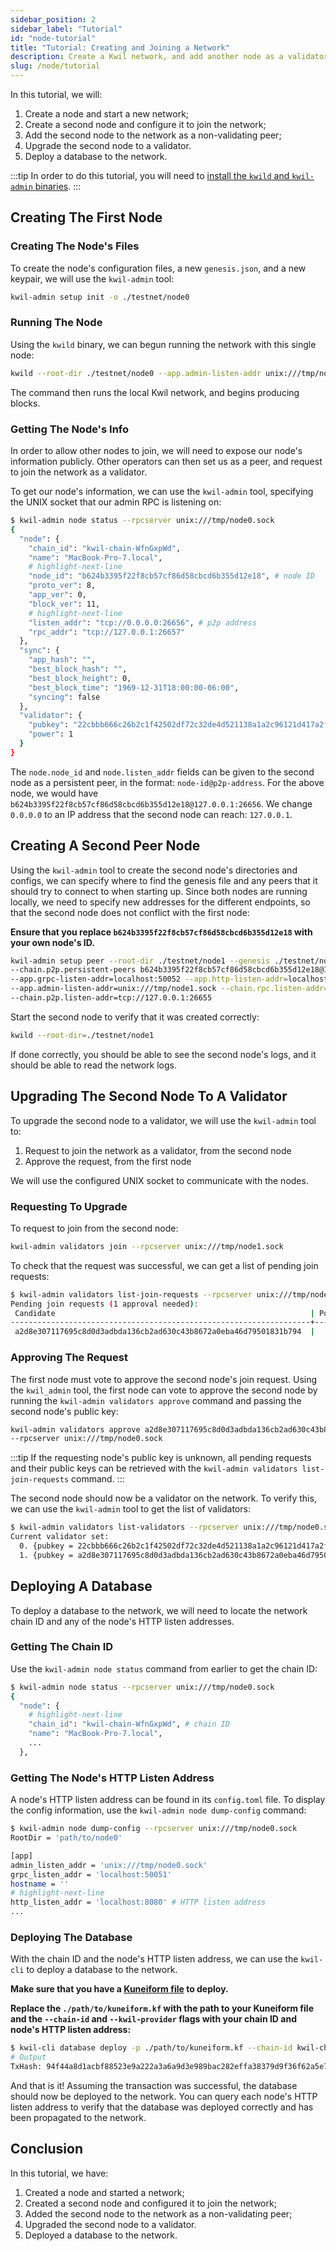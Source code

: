 ```yaml
---
sidebar_position: 2
sidebar_label: "Tutorial"
id: "node-tutorial"
title: "Tutorial: Creating and Joining a Network"
description: Create a Kwil network, and add another node as a validator
slug: /node/tutorial
---
```


In this tutorial, we will:

1. Create a node and start a new network;
2. Create a second node and configure it to join the network;
3. Add the second node to the network as a non-validating peer;
4. Upgrade the second node to a validator.
5. Deploy a database to the network.

:::tip
In order to do this tutorial, you will need to [install the `kwild` and `kwil-admin` binaries](<https://github.com/kwilteam/binary-releases/releases>).
:::

## Creating The First Node

### Creating The Node's Files

To create the node's configuration files, a new `genesis.json`, and a new keypair, we will use the `kwil-admin` tool:

```bash
kwil-admin setup init -o ./testnet/node0
```

### Running The Node

Using the `kwild` binary, we can begun running the network with this single node:

```bash
kwild --root-dir ./testnet/node0 --app.admin-listen-addr unix:///tmp/node0.sock
```

The command then runs the local Kwil network, and begins producing blocks.

### Getting The Node's Info

In order to allow other nodes to join, we will need to expose our node's information publicly. Other operators can then set us as a peer,
and request to join the network as a validator.

To get our node's information, we can use the `kwil-admin` tool, specifying the UNIX socket that our admin RPC is listening on:

```bash
$ kwil-admin node status --rpcserver unix:///tmp/node0.sock
{
  "node": {
    "chain_id": "kwil-chain-WfnGxpWd",
    "name": "MacBook-Pro-7.local",
    # highlight-next-line
    "node_id": "b624b3395f22f8cb57cf86d58cbcd6b355d12e18", # node ID
    "proto_ver": 8,
    "app_ver": 0,
    "block_ver": 11,
    # highlight-next-line
    "listen_addr": "tcp://0.0.0.0:26656", # p2p address
    "rpc_addr": "tcp://127.0.0.1:26657"
  },
  "sync": {
    "app_hash": "",
    "best_block_hash": "",
    "best_block_height": 0,
    "best_block_time": "1969-12-31T18:00:00-06:00",
    "syncing": false
  },
  "validator": {
    "pubkey": "22cbbb666c26b2c1f42502df72c32de4d521138a1a2c96121d417a2f341a759c",
    "power": 1
  }
}
```

The `node.node_id` and `node.listen_addr` fields can be given to the second node as a persistent peer, in the format: `node-id@p2p-address`.
For the above node, we would have `b624b3395f22f8cb57cf86d58cbcd6b355d12e18@127.0.0.1:26656`.  We change `0.0.0.0` to an IP address that the second node can reach: `127.0.0.1`.

## Creating A Second Peer Node

Using the `kwil-admin` tool to create the second node's directories and configs, we can specify where to find the genesis file and any
peers that it should try to connect to when starting up. Since both nodes are running locally, we need to specify
new addresses for the different endpoints, so that the second node does not conflict with the first node:

**Ensure that you replace `b624b3395f22f8cb57cf86d58cbcd6b355d12e18` with your own node's ID.**

```bash
kwil-admin setup peer --root-dir ./testnet/node1 --genesis ./testnet/node0/genesis.json \
--chain.p2p.persistent-peers b624b3395f22f8cb57cf86d58cbcd6b355d12e18@127.0.0.1:26656 \
--app.grpc-listen-addr=localhost:50052 --app.http-listen-addr=localhost:8081 \
--app.admin-listen-addr=unix:///tmp/node1.sock --chain.rpc.listen-addr=tcp://127.0.0.1:26658 \
--chain.p2p.listen-addr=tcp://127.0.0.1:26655
```

Start the second node to verify that it was created correctly:

```bash
kwild --root-dir=./testnet/node1
```

If done correctly, you should be able to see the second node's logs, and it should be able to read the network logs.

## Upgrading The Second Node To A Validator

To upgrade the second node to a validator, we will use the `kwil-admin` tool to:

1. Request to join the network as a validator, from the second node
2. Approve the request, from the first node

We will use the configured UNIX socket to communicate with the nodes.

### Requesting To Upgrade

To request to join from the second node:

```bash
kwil-admin validators join --rpcserver unix:///tmp/node1.sock
```

To check that the request was successful, we can get a list of pending join requests:

```bash
$ kwil-admin validators list-join-requests --rpcserver unix:///tmp/node0.sock
Pending join requests (1 approval needed):
 Candidate                                                         | Power | Approvals | Expiration
-------------------------------------------------------------------+-------+-----------+------------
 a2d8e307117695c8d0d3adbda136cb2ad630c43b8672a0eba46d79501831b794  |     1 |         0 | 16728
```

### Approving The Request

The first node must vote to approve the second node's join request. Using the `kwil_admin` tool, the first node can
vote to approve the second node by running the `kwil-admin validators approve` command and passing the second node's public key:

```bash
kwil-admin validators approve a2d8e307117695c8d0d3adbda136cb2ad630c43b8672a0eba46d79501831b794 \
--rpcserver unix:///tmp/node0.sock
```

:::tip
If the requesting node's public key is unknown, all pending requests and their public keys can be retrieved with the `kwil-admin validators list-join-requests` command.
:::

The second node should now be a validator on the network.  To verify this, we can use the `kwil-admin` tool to get the list of validators:

```bash
$ kwil-admin validators list-validators --rpcserver unix:///tmp/node0.sock
Current validator set:
  0. {pubkey = 22cbbb666c26b2c1f42502df72c32de4d521138a1a2c96121d417a2f341a759c, power = 1}
  1. {pubkey = a2d8e307117695c8d0d3adbda136cb2ad630c43b8672a0eba46d79501831b794, power = 1}
```

## Deploying A Database

To deploy a database to the network, we will need to locate the network chain ID and any of the node's HTTP listen addresses.

### Getting The Chain ID

Use the `kwil-admin node status` command from earlier to get the chain ID:

```bash
$ kwil-admin node status --rpcserver unix:///tmp/node0.sock
{
  "node": {
    # highlight-next-line
    "chain_id": "kwil-chain-WfnGxpWd", # chain ID
    "name": "MacBook-Pro-7.local",
    ...
  },
```

### Getting The Node's HTTP Listen Address

A node's HTTP listen address can be found in its `config.toml` file. To display the config information, use the `kwil-admin node dump-config` command:

```bash
$ kwil-admin node dump-config --rpcserver unix:///tmp/node0.sock
RootDir = 'path/to/node0'

[app]
admin_listen_addr = 'unix:///tmp/node0.sock'
grpc_listen_addr = 'localhost:50051'
hostname = ''
# highlight-next-line
http_listen_addr = 'localhost:8080' # HTTP listen address
...
```

### Deploying The Database

With the chain ID and the node's HTTP listen address, we can use the `kwil-cli` to deploy a database to the network. 

**Make sure that you have a [Kuneiform file](/docs/kuneiform/introduction) to deploy.**

**Replace the `./path/to/kuneiform.kf` with the path to your Kuneiform file and the `--chain-id` and `--kwil-provider` flags with your chain ID and node's HTTP listen address:**

```bash
$ kwil-cli database deploy -p ./path/to/kuneiform.kf --chain-id kwil-chain-WfnGxpWd --kwil-provider http://localhost:8080
# Output
TxHash: 94f44a8d1acbf88523e9a222a3a6a9d3e989bac282effa38379d9f36f62a5e76
```

And that is it! Assuming the transaction was successful, the database should now be deployed to the network. You can query each node's HTTP listen address to verify that the database was deployed correctly and has been propagated to the network.

## Conclusion

In this tutorial, we have:

1. Created a node and started a network;
2. Created a second node and configured it to join the network;
3. Added the second node to the network as a non-validating peer;
4. Upgraded the second node to a validator.
5. Deployed a database to the network.
